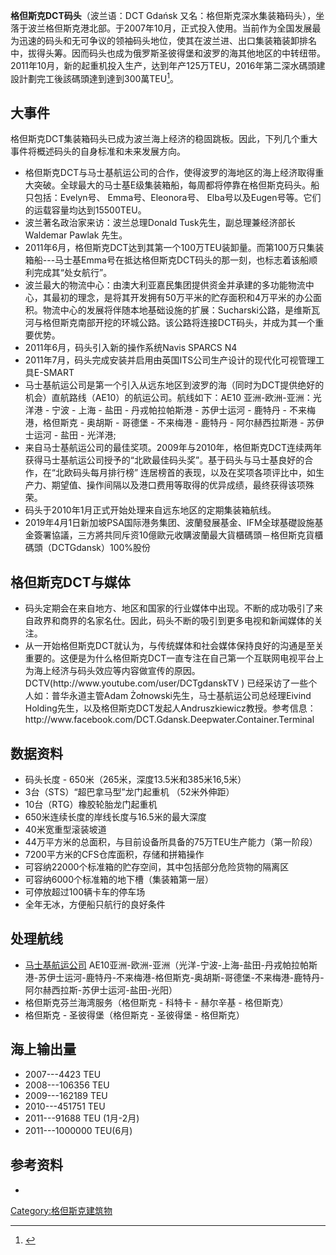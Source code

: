'''格但斯克DCT码头'''（波兰语：DCT Gdańsk 又名：格但斯克深水集装箱码头），坐落于波兰格但斯克港北部。于2007年10月，正式投入使用。当前作为全国发展最为迅速的码头和无可争议的领袖码头地位，使其在波兰进、出口集装箱装卸排名中，拔得头筹。因而码头也成为俄罗斯圣彼得堡和波罗的海其他地区的中转纽带。2011年10月，新的起重机投入生产，达到年产125万TEU，2016年第二深水碼頭建設計劃完工後該碼頭達到達到300萬TEU<ref>{{cite news|url=http://epaper.twport.com.tw/?act=epaper&cmd=detail&ad_id=20181024002&ad_gd_id=20180418003&ad_gd_id2=|title=格但斯克港 波蘭經濟的推動力|publisher=台灣港群報|author=歐子玗|accessdate=2019-10-05}}</ref>。

==大事件==

格但斯克DCT集装箱码头已成为波兰海上经济的稳固跳板。因此，下列几个重大事件将概述码头的自身标准和未来发展方向。
* 格但斯克DCT与马士基航运公司的合作，使得波罗的海地区的海上经济取得重大突破。全球最大的马士基E级集装箱船，每周都将停靠在格但斯克码头。船只包括：Evelyn号、 Emma号、Eleonora号、 Elba号以及Eugen号等。它们的运载容量均达到15500TEU。
* 波兰著名政治家来访：波兰总理Donald Tusk先生，副总理兼经济部长Waldemar Pawlak 先生。
* 2011年6月，格但斯克DCT达到其第一个100万TEU装卸量。而第100万只集装箱船---马士基Emma号在抵达格但斯克DCT码头的那一刻，也标志着该船顺利完成其“处女航行”。
* 波兰最大的物流中心：由澳大利亚嘉民集团提供资金并承建的多功能物流中心，其最初的理念，是将其开发拥有50万平米的贮存面积和4万平米的办公面积。物流中心的发展将伴随本地基础设施的扩展：Sucharski公路，是维斯瓦河与格但斯克南部开挖的环城公路。该公路将连接DCT码头，并成为其一个重要优势。
* 2011年6月，码头引入新的操作系统Navis SPARCS N4
* 2011年7月，码头完成安装并启用由英国ITS公司生产设计的现代化可视管理工具E-SMART
* 马士基航运公司是第一个引入从远东地区到波罗的海（同时为DCT提供绝好的机会）直航路线（AE10）的航运公司。航线如下：AE10 亚洲-欧洲-亚洲：光洋港 - 宁波 - 上海 - 盐田 - 丹戎帕拉帕斯港 - 苏伊士运河 - 鹿特丹 - 不来梅港，格但斯克 - 奥胡斯 - 哥德堡 - 不来梅港 - 鹿特丹 - 阿尔赫西拉斯港 - 苏伊士运河 - 盐田 - 光洋港;
* 来自马士基航运公司的最佳奖项。2009年与2010年，格但斯克DCT连续两年获得马士基航运公司授予的“北欧最佳码头奖”。基于码头与马士基良好的合作，在“北欧码头每月排行榜” 连居榜首的表现，以及在奖项各项评比中，如生产力、期望值、操作间隔以及港口费用等取得的优异成绩，最终获得该项殊荣。
* 码头于2010年1月正式开始处理来自远东地区的定期集装箱航线。{{citation needed|date=August 2011}}
* 2019年4月1日新加坡PSA国际港务集团、波蘭發展基金、IFM全球基礎設施基金簽署協議，三方將共同斥资10億歐元收購波蘭最大貨櫃碼頭－格但斯克貨櫃碼頭（DCTGdansk）100%股份

==格但斯克DCT与媒体==

*     码头定期会在来自地方、地区和国家的行业媒体中出现。不断的成功吸引了来自政界和商界的名家名仕。因此，码头不断的吸引到更多电视和新闻媒体的关注。
*      从一开始格但斯克DCT就认为，与传统媒体和社会媒体保持良好的沟通是至关重要的。这便是为什么格但斯克DCT一直专注在自己第一个互联网电视平台上为海上经济与码头效应等内容做宣传的原因。DCTV(http://www.youtube.com/user/DCTgdanskTV {{Wayback|url=http://www.youtube.com/user/DCTgdanskTV |date=20170521095116 }})  已经采访了一些个人如：普华永道主管Adam Żołnowski先生，马士基航运公司总经理Eivind Holding先生，以及格但斯克DCT发起人Andruszkiewicz教授。参考信息：http://www.facebook.com/DCT.Gdansk.Deepwater.Container.Terminal{{citation needed|date=August 2011}}

==数据资料==
{{Unreferenced section}}
* 码头长度 - 650米（265米，深度13.5米和385米16,5米）
* 3台（STS）“超巴拿马型”龙门起重机 （52米外伸距）
* 10台（RTG）橡胶轮胎龙门起重机
* 650米连续长度的岸线长度与16.5米的最大深度
* 40米宽重型滚装坡道
* 44万平方米的总面积，与目前设备所具备的75万TEU生产能力（第一阶段）
* 7200平方米的CFS仓库面积，存储和拼箱操作
* 可容纳22000个标准箱的贮存空间，其中包括部分危险货物的隔离区
* 可容纳6000个标准箱的地下槽（集装箱第一层）
* 可停放超过100辆卡车的停车场
* 全年无冰，方便船只航行的良好条件

==处理航线==
{{Unreferenced section}}
* [[快桅|马士基航运公司]] AE10亚洲-欧洲-亚洲（光洋-宁波-上海-盐田-丹戎帕拉帕斯港-苏伊士运河-鹿特丹-不来梅港-格但斯克-奥胡斯-哥德堡-不来梅港-鹿特丹-阿尔赫西拉斯-苏伊士运河-盐田-光阳）
* 格但斯克芬兰海湾服务（格但斯克 - 科特卡 - 赫尔辛基 - 格但斯克）
* 格但斯克 - 圣彼得堡（格但斯克 - 圣彼得堡 - 格但斯克）

==海上输出量==
{{Unreferenced section}}
* 2007---4423 TEU
* 2008---106356 TEU
* 2009---162189 TEU
* 2010---451751 TEU
* 2011---91688 TEU (1月-2月)
* 2011---1000000 TEU(6月)

==参考资料==
{{reflist}}
<!--- After listing your sources please cite them using inline citations and place them after the information they cite. Please see http://en.wikipedia.org/wiki/Wikipedia:REFB for instructions on how to add citations. --->
*

[[Category:格但斯克建筑物|Category:格但斯克建筑物]]